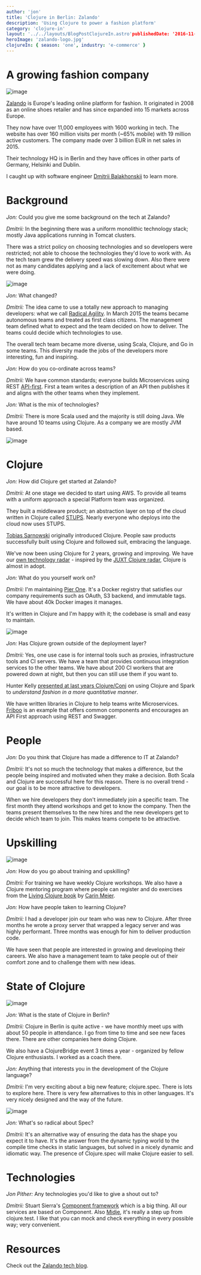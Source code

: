 ```yaml
---
author: 'jon'
title: 'Clojure in Berlin: Zalando'
description: 'Using Clojure to power a fashion platform'
category: 'clojure-in'
layout: '../../layouts/BlogPostClojureIn.astro'publishedDate: '2016-11-30'
heroImage: 'zalando-logo.jpg'
clojureIn: { season: 'one', industry: 'e-commerce' }
---
```



# A growing fashion company


<Image alt='image' src={z} />

[Zalando](https://www.zalando.de/) is Europe's leading online platform
for fashion. It originated in 2008 as an online shoes retailer and has
since expanded into 15 markets across Europe.

They now have over 11,000 employees with 1600 working in tech. The
website has over 160 million visits per month (\~65% mobile) with 19
million active customers. The company made over 3 billion EUR in net
sales in 2015.

Their technology HQ is in Berlin and they have offices in other parts of
Germany, Helsinki and Dublin.

I caught up with software engineer [Dmitrii
Balakhonskii](https://github.com/dryewo) to learn more.

# Background

_Jon:_ Could you give me some background on the tech at Zalando?

_Dmitrii:_ In the beginning there was a uniform monolithic technology
stack; mostly Java applications running in Tomcat clusters.

There was a strict policy on choosing technologies and so developers
were restricted; not able to choose the technologies they'd love to work
with. As the tech team grew the delivery speed was slowing down. Also
there were not as many candidates applying and a lack of excitement
about what we were doing.


<Image alt='image' src={ra} />

_Jon:_ What changed?

_Dmitrii:_ The idea came to use a totally new approach to managing
developers: what we call [Radical
Agility](https://tech.zalando.com/blog/radical-agility-study-notes/). In
March 2015 the teams became autonomous teams and treated as first class
citizens. The management team defined what to expect and the team
decided on how to deliver. The teams could decide which technologies to
use.

The overall tech team became more diverse, using Scala, Clojure, and Go
in some teams. This diversity made the jobs of the developers more
interesting, fun and inspiring.

_Jon:_ How do you co-ordinate across teams?

_Dmitrii:_ We have common standards; everyone builds Microservices using
REST [API-first](http://www.api-first.com/). First a team writes a
description of an API then publishes it and aligns with the other teams
when they implement.

_Jon:_ What is the mix of technologies?

_Dmitrii:_ There is more Scala used and the majority is still doing
Java. We have around 10 teams using Clojure. As a company we are mostly
JVM based.


<Image alt='image' src={zd} />

# Clojure

_Jon:_ How did Clojure get started at Zalando?

_Dmitrii:_ At one stage we decided to start using AWS. To provide all
teams with a uniform approach a special Platform team was organized.

They built a middleware product; an abstraction layer on top of the
cloud written in Clojure called [STUPS](https://stups.io/). Nearly
everyone who deploys into the cloud now uses STUPS.

[Tobias Sarnowski](https://github.com/sarnowski) originally introduced
Clojure. People saw products successfully built using Clojure and
followed suit, embracing the language.

We've now been using Clojure for 2 years, growing and improving. We have
our [own technology
radar](https://tech.zalando.com/blog/zalando-tech-radar/) - inspired by
the [JUXT Clojure radar](https://juxt.pro/radar.html), Clojure is almost
in adopt.

_Jon:_ What do you yourself work on?

_Dmitrii:_ I'm maintaining [Pier
One](https://github.com/zalando-stups/pierone). It's a Docker registry
that satisfies our company requirements such as OAuth, S3 backend, and
immutable tags. We have about 40k Docker images it manages.

It's written in Clojure and I'm happy with it; the codebase is small and
easy to maintain.


<Image alt='image' src={zh} />

_Jon:_ Has Clojure grown outside of the deployment layer?

_Dmitrii:_ Yes, one use case is for internal tools such as proxies,
infrastructure tools and CI servers. We have a team that provides
continuous integration services to the other teams. We have about 200 CI
workers that are powered down at night, but then you can still use them
if you want to.

Hunter Kelly [presented at last years
Clojure/Conj](https://tech.zalando.com/blog/how-zalandos-using-clojurespark-slides/)
on using Clojure and Spark to _understand fashion in a more quantitative
manner_.

We have written libraries in Clojure to help teams write Microservices.
[Friboo](https://github.com/zalando/friboo) is an example that offers
common components and encourages an API First approach using REST and
Swagger.

# People

_Jon:_ Do you think that Clojure has made a difference to IT at Zalando?

_Dmitrii:_ It's not so much the technology that makes a difference, but
the people being inspired and motivated when they make a decision. Both
Scala and Clojure are successful here for this reason. There is no
overall trend - our goal is to be more attractive to developers.

When we hire developers they don't immediately join a specific team. The
first month they attend workshops and get to know the company. Then the
teams present themselves to the new hires and the new developers get to
decide which team to join. This makes teams compete to be attractive.

# Upskilling


<Image alt='image' src={lc} />

_Jon:_ How do you go about training and upskilling?

_Dmitrii:_ For training we have weekly Clojure workshops. We also have a
Clojure mentoring program where people can register and do exercises
from the [Living Clojure
book](http://shop.oreilly.com/product/0636920034292.do) by [Carin
Meier](https://github.com/gigasquid).

_Jon:_ How have people taken to learning Clojure?

_Dmitrii:_ I had a developer join our team who was new to Clojure. After
three months he wrote a proxy server that wrapped a legacy server and
was highly performant. Three months was enough for him to deliver
production code.

We have seen that people are interested in growing and developing their
careers. We also have a management team to take people out of their
comfort zone and to challenge them with new ideas.

# State of Clojure


<Image alt='image' src={cb} />

_Jon:_ What is the state of Clojure in Berlin?

_Dmitrii:_ Clojure in Berlin is quite active - we have monthly meet ups
with about 50 people in attendance. I go from time to time and see new
faces there. There are other companies here doing Clojure.

We also have a ClojureBridge event 3 times a year - organized by fellow
Clojure enthusiasts. I worked as a coach there.

_Jon:_ Anything that interests you in the development of the Clojure
language?

_Dmitrii:_ I'm very exciting about a big new feature; clojure.spec.
There is lots to explore here. There is very few alternatives to this in
other languages. It's very nicely designed and the way of the future.


<Image alt='image' src={rh} />

_Jon:_ What's so radical about Spec?

_Dmitrii:_ It's an alternative way of ensuring the data has the shape
you expect it to have. It's the answer from the dynamic typing world to
the compile time checks in static languages, but solved in a nicely
dynamic and idiomatic way. The presence of Clojure.spec will make
Clojure easier to sell.

# Technologies

_Jon Pither:_ Any technologies you'd like to give a shout out to?

_Dmitrii:_ Stuart Sierra's [Component
framework](https://github.com/stuartsierra/component) which is a big
thing. All our services are based on Component. Also
[Midje](https://github.com/marick/Midje), it's really a step up from
clojure.test. I like that you can mock and check everything in every
possible way; very convenient.

# Resources

Check out the [Zalando tech blog](https://tech.zalando.com/blog/).
